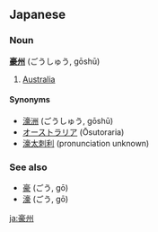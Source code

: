 ==Japanese==
===Noun===
'''[[豪]][[州]]''' (ごうしゅう, gōshū)

# [[Australia]]

====Synonyms====
*[[濠洲]] (ごうしゅう, gōshū)
*[[オーストラリア]] (Ōsutoraria)
*[[濠太刺利]] (pronunciation unknown)

===See also===
*[[豪]] (ごう, gō)
*[[濠]] (ごう, gō)

[[ja:豪州]]